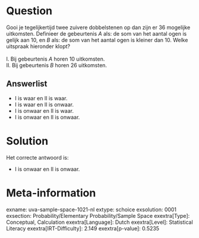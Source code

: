 Question
========

Gooi je tegelijkertijd twee zuivere dobbelstenen op dan zijn er 36
mogelijke uitkomsten. Definieer de gebeurtenis *A* als: de som van het
aantal ogen is gelijk aan 10, en *B* als: de som van het aantal ogen is
kleiner dan 10. Welke uitspraak hieronder klopt?\
\
I. Bij gebeurtenis *A* horen 10 uitkomsten.\
II. Bij gebeurtenis *B* horen 26 uitkomsten.


Answerlist
----------

* I is waar en II is waar.
* I is waar en II is onwaar.
* I is onwaar en II is waar.
* I is onwaar en II is onwaar.

Solution
========

Het correcte antwoord is: 

* I is onwaar en II is onwaar.

Meta-information
================
exname: uva-sample-space-1021-nl
extype: schoice
exsolution: 0001
exsection: Probability/Elementary Probability/Sample Space
exextra[Type]: Conceptual, Calculation
exextra[Language]: Dutch
exextra[Level]: Statistical Literacy
exextra[IRT-Difficulty]: 2.149
exextra[p-value]: 0.5235
